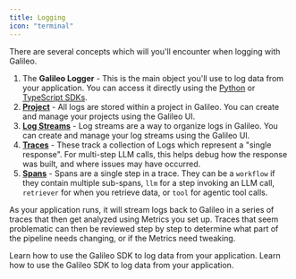 ```yaml
---
title: Logging
icon: "terminal"
---
```


There are several concepts which will you'll encounter when logging with Galileo.
1. The **Galileo Logger** - This is the main object you'll use to log data from your application. You can access it directly using the <a href="">Python</a> or <a href="">TypeScript SDKs</a>.
2. **<a href="/concepts/projects">Project</a>** - All logs are stored within a project in Galileo. You can create and manage your projects using the Galileo UI.
3. **<a href="/concepts/logstreams">Log Streams</a>** - Log streams are a way to organize logs in Galileo. You can create and manage your log streams using the Galileo UI.
4. **<a href="/concepts/traces">Traces</a>** - These track a collection of Logs which represent a "single response". For multi-step LLM calls, this helps debug how the response was built, and where issues may have occurred.
5. **<a href="/concepts/spans">Spans</a>** - Spans are a single step in a trace. They can be a `workflow` if they contain multiple sub-spans, `llm` for a step invoking an LLM call, `retriever` for when you retrieve data, or `tool` for agentic tool calls. 

As your application runs, it will stream logs back to Galileo in a series of traces that then get analyzed using Metrics you set up. Traces that seem problematic can then be reviewed step by step to determine what part of the pipeline needs changing, or if the Metrics need tweaking.


<Card title="Learn about logging in Python" icon="python" href="/sdk-api/python/overview">
  Learn how to use the Galileo SDK to log data from your application.
</Card>

<Card title="Learn about logging in TypeScript" icon="js" href="/sdk-api/typescript/overview">
  Learn how to use the Galileo SDK to log data from your application.
</Card>